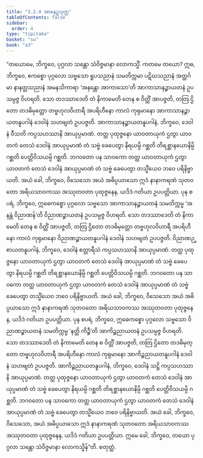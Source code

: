 ```yaml
---
title: "3.2.4 အာနေဉ္ဇသုတ္တ"
tableOfContents: false
sidebar:
  order: 4
type: "tipitaka"
basket: "su"
book: "a3"
---
```



<DynamicBreadcrumb />

<Division number="117" book="a3" e="ch" v="15" p="270">

<Paragraph number="916" book="a3">
“တယောမေ, ဘိက္ခဝေ, ပုဂ္ဂလာ သန္တော သံဝိဇ္ဇမာနာ လောကသ္မိံ. ကတမေ တယော? ဣဓ, ဘိက္ခဝေ, ဧကစ္စော ပုဂ္ဂလော သဗ္ဗသော ရူပသညာနံ သမတိက္ကမာ ပဋိဃသညာနံ အတ္ထင်္ဂမာ နာနတ္တသညာနံ အမနသိကာရာ ‘အနန္တော အာကာသော’တိ အာကာသာနဉ္စာယတနံ ဥပသမ္ပဇ္ဇ ဝိဟရတိ. သော တဒဿာဒေတိ တံ နိကာမေတိ တေန စ ဝိတ္တိံ အာပဇ္ဇတိ, တတြ ဌိတော တဒဓိမုတ္တော တဗ္ဗဟုလဝိဟာရီ အပရိဟီနော ကာလံ ကုရုမာနော အာကာသာနဉ္စာယတနူပဂါနံ ဒေဝါနံ သဟဗျတံ ဥပပဇ္ဇတိ. အာကာသာနဉ္စာယတနူပဂါနံ, ဘိက္ခဝေ, ဒေဝါနံ ဝီသတိ ကပ္ပသဟဿာနိ အာယုပ္ပမာဏံ. တတ္ထ ပုထုဇ္ဇနော ယာဝတာယုကံ ဌတွာ ယာဝတကံ တေသံ ဒေဝါနံ အာယုပ္ပမာဏံ တံ သဗ္ဗံ ခေပေတွာ နိရယမ္ပိ ဂစ္ဆတိ တိရစ္ဆာနယောနိမ္ပိ ဂစ္ဆတိ ပေတ္တိဝိသယမ္ပိ ဂစ္ဆတိ. ဘဂဝတော ပန သာဝကော တတ္ထ ယာဝတာယုကံ ဌတွာ ယာဝတကံ တေသံ ဒေဝါနံ အာယုပ္ပမာဏံ တံ သဗ္ဗံ ခေပေတွာ တသ္မိံယေဝ ဘဝေ ပရိနိဗ္ဗာယတိ. အယံ ခေါ, ဘိက္ခဝေ, ဝိသေသော အယံ အဓိပ္ပယာသော ဣဒံ နာနာကရဏံ သုတဝတော အရိယသာဝကဿ အဿုတဝတာ ပုထုဇ္ဇနေန, ယဒိဒံ ဂတိယာ ဥပပတ္တိယာ.
</Paragraph>

<Paragraph number="917" book="a3">
ပုန စပရံ, ဘိက္ခဝေ, ဣဓေကစ္စော ပုဂ္ဂလော သဗ္ဗသော အာကာသာနဉ္စာယတနံ သမတိက္ကမ္မ ‘အနန္တံ ဝိညာဏန်’တိ ဝိညာဏဉ္စာယတနံ ဥပသမ္ပဇ္ဇ ဝိဟရတိ. သော တဒဿာဒေတိ တံ နိကာမေတိ တေန စ ဝိတ္တိံ အာပဇ္ဇတိ, တတြ ဌိတော တဒဓိမုတ္တော တဗ္ဗဟုလဝိဟာရီ အပရိဟီနော ကာလံ ကုရုမာနော ဝိညာဏဉ္စာယတနူပဂါနံ ဒေဝါနံ သဟဗျတံ ဥပပဇ္ဇတိ. ဝိညာဏဉ္စာယတနူပဂါနံ, ဘိက္ခဝေ, ဒေဝါနံ စတ္တာရီသံ ကပ္ပသဟဿာနိ အာယုပ္ပမာဏံ. တတ္ထ ပုထုဇ္ဇနော ယာဝတာယုကံ ဌတွာ ယာဝတကံ တေသံ ဒေဝါနံ အာယုပ္ပမာဏံ တံ သဗ္ဗံ ခေပေတွာ နိရယမ္ပိ ဂစ္ဆတိ တိရစ္ဆာနယောနိမ္ပိ ဂစ္ဆတိ ပေတ္တိဝိသယမ္ပိ ဂစ္ဆတိ. ဘဂဝတော ပန သာဝကော တတ္ထ ယာဝတာယုကံ ဌတွာ ယာဝတကံ တေသံ ဒေဝါနံ အာယုပ္ပမာဏံ တံ သဗ္ဗံ ခေပေတွာ တသ္မိံယေဝ ဘဝေ ပရိနိဗ္ဗာယတိ. အယံ ခေါ, ဘိက္ခဝေ, ဝိသေသော အယံ အဓိပ္ပယာသော ဣဒံ နာနာကရဏံ သုတဝတော အရိယသာဝကဿ အဿုတဝတာ ပုထုဇ္ဇနေန, ယဒိဒံ ဂတိယာ ဥပပတ္တိယာ.
</Paragraph>

<Paragraph number="918" book="a3">
ပုန စပရံ, ဘိက္ခဝေ, ဣဓေကစ္စော ပုဂ္ဂလော သဗ္ဗသော ဝိညာဏဉ္စာယတနံ သမတိက္ကမ္မ ‘နတ္ထိ ကိဉ္စီ’တိ အာကိဉ္စညာယတနံ ဥပသမ္ပဇ္ဇ ဝိဟရတိ. သော တဒဿာဒေတိ တံ နိကာမေတိ တေန စ ဝိတ္တိံ အာပဇ္ဇတိ, တတြ ဌိတော တဒဓိမုတ္တော တဗ္ဗဟုလဝိဟာရီ အပရိဟီနော ကာလံ ကုရုမာနော အာကိဉ္စညာယတနူပဂါနံ ဒေဝါနံ သဟဗျတံ ဥပပဇ္ဇတိ. အာကိဉ္စညာယတနူပဂါနံ, ဘိက္ခဝေ, ဒေဝါနံ သဋ္ဌိ ကပ္ပသဟဿာနိ အာယုပ္ပမာဏံ. တတ္ထ ပုထုဇ္ဇနော ယာဝတာယုကံ ဌတွာ ယာဝတကံ တေသံ ဒေဝါနံ အာယုပ္ပမာဏံ တံ သဗ္ဗံ ခေပေတွာ နိရယမ္ပိ ဂစ္ဆတိ တိရစ္ဆာနယောနိမ္ပိ ဂစ္ဆတိ ပေတ္တိဝိသယမ္ပိ ဂစ္ဆတိ. ဘဂဝတော ပန သာဝကော တတ္ထ ယာဝတာယုကံ ဌတွာ ယာဝတကံ တေသံ ဒေဝါနံ အာယုပ္ပမာဏံ တံ သဗ္ဗံ ခေပေတွာ တသ္မိံယေဝ ဘဝေ ပရိနိဗ္ဗာယတိ. အယံ ခေါ, ဘိက္ခဝေ, ဝိသေသော, အယံ အဓိပ္ပယာသော ဣဒံ နာနာကရဏံ သုတဝတော အရိယသာဝကဿ အဿုတဝတာ ပုထုဇ္ဇနေန, ယဒိဒံ ဂတိယာ ဥပပတ္တိယာ. ဣမေ ခေါ, ဘိက္ခဝေ, တယော ပုဂ္ဂလာ သန္တော သံဝိဇ္ဇမာနာ လောကသ္မိန်”တိ.

</Paragraph>
</Division>

<Paragraph number="919" type="center" book="a3">
စတုတ္ထံ.
</Paragraph>